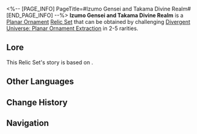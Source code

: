 <%-- [PAGE_INFO]
PageTitle=#Izumo Gensei and Takama Divine Realm#
[END_PAGE_INFO] --%>
{{Relic Set Infobox
|id           = 83144
|image1       = Item Izumo Gensei and Takama Divine Realm.png{{subst:void|<!--$UPLOAD:<<SpriteOutput/ItemFigures/71031.png>-<Item Izumo Gensei and Takama Divine Realm.png>-<Relic Icons>>-->}}
|type         = Planar Ornament
|2pcBonus     = Increases the wearer's ATK by 12%. When entering battle, if at least one other ally follows the same Path as the wearer, then the wearer's CRIT Rate increases by 12%.
|linkrope     = Izumo's Magatsu no Morokami
|planarsphere = Izumo's Blades of Origin and End
|rarity       = 2345
|source2.1    = [[Divergent Universe: Planar Ornament Extraction]]
|source3.1    = [[Divergent Universe: Planar Ornament Extraction]]
|source4.1    = [[Divergent Universe: Planar Ornament Extraction]]
|source5.1    = [[Divergent Universe: Planar Ornament Extraction]]
|source5.2    = [[Synthesize Relics]]
|utility1     = 
|utility2     = 
|utility3     = 
}}
'''Izumo Gensei and Takama Divine Realm''' is a [[Relic#Planar Ornaments|Planar Ornament]] [[Relic/Sets|Relic Set]] that can be obtained by challenging [[Divergent Universe: Planar Ornament Extraction]] in 2-5{{Icon/Stars|1}} rarities.

==Lore==
This Relic Set's story is based on {{tx}}.
{{Relic Lore|Izumo Gensei and Takama Divine Realm}}

==Other Languages==
{{Other Languages
|en   = Izumo Gensei and Takama Divine Realm
|zhs  = 出云显世与高天神国
|zht  = 出雲顯世與高天神國
|ja   = {{Rubi|顕世|けんせ}}の{{Rubi|出雲|いずも}}と{{Rubi|高天|たかま}}の{{Rubi|神国|しんこく}}
|ko   = 이즈모 현세와 타카마 신국
|es   = Izumo gensei y reino divino de Takama
|fr   = Vie présente d'Izumo et royaume divin de Takama
|ru   = Мир Идзумо и Царство Такама
|th   = Izumo Gensei and Takama Divine Realm
|vi   = Izumo Hiện Thế Và Thần Quốc Cõi Trời
|de   = Izumo-Gensei und Takama-Himmelreich
|id   = Izumo Gensei and Takama Divine Realm
|pt   = Izumo Gensei e Reino Divino de Takama
}}

==Change History==
{{Change History|2.1}}

==Navigation==
{{Relic Set Navbox}}